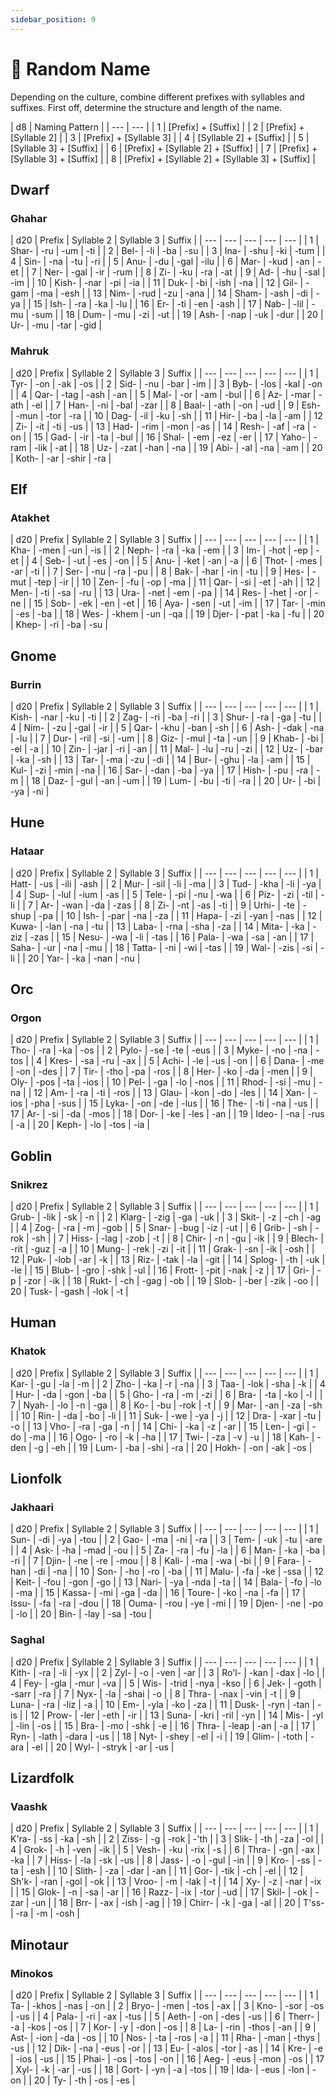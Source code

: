 ```yaml
---
sidebar_position: 9
---
```



# 🎲 Random Name

Depending on the culture, combine different prefixes with syllables and suffixes. First off, determine the structure and length of the name.

<RollableTable>
| d8 | Naming Pattern |
| --- | --- |
| 1 | [Prefix] + [Suffix] |
| 2 | [Prefix] + [Syllable 2] |
| 3 | [Prefix] + [Syllable 3] |
| 4 | [Syllable 2] + [Suffix] |
| 5 | [Syllable 3] + [Suffix] |
| 6 | [Prefix] + [Syllable 2] + [Suffix] |
| 7 | [Prefix] + [Syllable 3] + [Suffix] |
| 8 | [Prefix] + [Syllable 2] + [Syllable 3] + [Suffix] |
</RollableTable>

## Dwarf

### Ghahar

<RollableTable>
| d20 | Prefix | Syllable 2 | Syllable 3 | Suffix |
| --- | --- | --- | --- | --- |
| 1 | Shar- | -ru | -um | -ti |
| 2 | Bel- | -li | -ba | -su |
| 3 | Ina- | -shu | -ki | -tum |
| 4 | Sin- | -na | -tu | -ri |
| 5 | Anu- | -du | -gal | -ilu |
| 6 | Mar- | -kud | -an | -et |
| 7 | Ner- | -gal | -ir | -rum |
| 8 | Zi- | -ku | -ra | -at |
| 9 | Ad- | -hu | -sal | -im |
| 10 | Kish- | -nar | -pi | -ia |
| 11 | Duk- | -bi | -ish | -na |
| 12 | Gil- | -gam | -ma | -esh |
| 13 | Nim- | -rud | -zu | -ana |
| 14 | Sham- | -ash | -di | -ya |
| 15 | Ish- | -ra | -ka | -lu |
| 16 | Er- | -ti | -en | -ash |
| 17 | Nab- | -lil | -mu | -sum |
| 18 | Dum- | -mu | -zi | -ut |
| 19 | Ash- | -nap | -uk | -dur |
| 20 | Ur- | -mu | -tar | -gid |
</RollableTable>

### Mahruk

<RollableTable>
| d20 | Prefix | Syllable 2 | Syllable 3 | Suffix |
| --- | --- | --- | --- | --- |
| 1 | Tyr- | -on | -ak | -os |
| 2 | Sid- | -nu | -bar | -im |
| 3 | Byb- | -los | -kal | -on |
| 4 | Qar- | -tag | -ash | -an |
| 5 | Mal- | -or | -am | -bul |
| 6 | Az- | -mar | -ath | -el |
| 7 | Han- | -ni | -bal | -zar |
| 8 | Baal- | -ath | -on | -ud |
| 9 | Esh- | -mun | -tor | -ra |
| 10 | Dag- | -il | -ku | -sh |
| 11 | Hir- | -ba | -la | -am |
| 12 | Zi- | -it | -ti | -us |
| 13 | Had- | -rim | -mon | -as |
| 14 | Resh- | -af | -ra | -on |
| 15 | Gad- | -ir | -ta | -bul |
| 16 | Shal- | -em | -ez | -er |
| 17 | Yaho- | -ram | -lik | -at |
| 18 | Uz- | -zat | -han | -na |
| 19 | Abi- | -al | -na | -am |
| 20 | Koth- | -ar | -shir | -ra |
</RollableTable>

## Elf

### Atakhet

<RollableTable>
| d20 | Prefix | Syllable 2 | Syllable 3 | Suffix |
| --- | --- | --- | --- | --- |
| 1 | Kha- | -men | -un | -is |
| 2 | Neph- | -ra | -ka | -em |
| 3 | Im- | -hot | -ep | -et |
| 4 | Seb- | -ut | -es | -on |
| 5 | Anu- | -ket | -an | -a |
| 6 | Thot- | -mes | -ar | -ti |
| 7 | Ser- | -nu | -ra | -pu |
| 8 | Bak- | -har | -in | -tu |
| 9 | Hes- | -mut | -tep | -ir |
| 10 | Zen- | -fu | -op | -ma |
| 11 | Qar- | -si | -et | -ah |
| 12 | Men- | -ti | -sa | -ru |
| 13 | Ura- | -net | -em | -pa |
| 14 | Res- | -het | -or | -ne |
| 15 | Sob- | -ek | -en | -et |
| 16 | Aya- | -sen | -ut | -im |
| 17 | Tar- | -min | -es | -ba |
| 18 | Wes- | -khem | -un | -qa |
| 19 | Djer- | -pat | -ka | -fu |
| 20 | Khep- | -ri | -ba | -su |
</RollableTable>

## Gnome

### Burrin

<RollableTable>
| d20 | Prefix | Syllable 2 | Syllable 3 | Suffix |
| --- | --- | --- | --- | --- |
| 1 | Kish- | -nar | -ku | -ti |
| 2 | Zag- | -ri | -ba | -ri |
| 3 | Shur- | -ra | -ga | -tu |
| 4 | Nim- | -zu | -gal | -ir |
| 5 | Qar- | -khu | -ban | -sh |
| 6 | Ash- | -dak | -na | -lu |
| 7 | Dur- | -ril | -si | -um |
| 8 | Giz- | -mul | -ta | -un |
| 9 | Khab- | -bi | -el | -a |
| 10 | Zin- | -jar | -ri | -an |
| 11 | Mal- | -lu | -ru | -zi |
| 12 | Uz- | -bar | -ka | -sh |
| 13 | Tar- | -ma | -zu | -di |
| 14 | Bur- | -ghu | -la | -am |
| 15 | Kul- | -zi | -min | -na |
| 16 | Sar- | -dan | -ba | -ya |
| 17 | Hish- | -pu | -ra | -m |
| 18 | Daz- | -gul | -an | -um |
| 19 | Lum- | -bu | -ti | -ra |
| 20 | Ur- | -bi | -ya | -ni |
</RollableTable>

## Hune

### Hataar

<RollableTable>
| d20 | Prefix | Syllable 2 | Syllable 3 | Suffix |
| --- | --- | --- | --- | --- |
| 1 | Hatt- | -us | -ili | -ash |
| 2 | Mur- | -sil | -li | -ma |
| 3 | Tud- | -kha | -li | -ya |
| 4 | Sup- | -lul | -ium | -as |
| 5 | Tele- | -pi | -nu | -wa |
| 6 | Piz- | -zi | -til | -li |
| 7 | Ar- | -wan | -da | -zas |
| 8 | Zi- | -nt | -as | -ti |
| 9 | Urhi- | -te | -shup | -pa |
| 10 | Ish- | -par | -na | -za |
| 11 | Hapa- | -zi | -yan | -nas |
| 12 | Kuwa- | -lan | -na | -tu |
| 13 | Laba- | -rna | -sha | -za |
| 14 | Mita- | -ka | -ziz | -zas |
| 15 | Nesu- | -wa | -li | -tas |
| 16 | Pala- | -wa | -sa | -an |
| 17 | Saha- | -ur | -na | -mu |
| 18 | Tatta- | -ni | -wi | -tas |
| 19 | Wal- | -zis | -si | -li |
| 20 | Yar- | -ka | -nan | -nu |
</RollableTable>

## Orc

### Orgon

<RollableTable>
| d20 | Prefix | Syllable 2 | Syllable 3 | Suffix |
| --- | --- | --- | --- | --- |
| 1 | Tho- | -ra | -ka | -os |
| 2 | Pylo- | -se | -te | -eus |
| 3 | Myke- | -no | -na | -tos |
| 4 | Kres- | -sa | -ru | -ax |
| 5 | Achi- | -le | -us | -on |
| 6 | Dana- | -me | -on | -des |
| 7 | Tir- | -tho | -pa | -ros |
| 8 | Her- | -ko | -da | -men |
| 9 | Oly- | -pos | -ta | -ios |
| 10 | Pel- | -ga | -lo | -nos |
| 11 | Rhod- | -si | -mu | -na |
| 12 | Am- | -ra | -ti | -ros |
| 13 | Glau- | -kon | -do | -les |
| 14 | Xan- | -ios | -pha | -sus |
| 15 | Lyka- | -on | -de | -lus |
| 16 | The- | -ti | -na | -us |
| 17 | Ar- | -si | -da | -mos |
| 18 | Dor- | -ke | -les | -an |
| 19 | Ideo- | -na | -rus | -a |
| 20 | Keph- | -lo | -tos | -ia |
</RollableTable>

## Goblin

### Snikrez

<RollableTable>
| d20 | Prefix | Syllable 2 | Syllable 3 | Suffix |
| --- | --- | --- | --- | --- |
| 1 | Grub- | -lik | -sk | -n |
| 2 | Klarg- | -zig | -ga | -uk |
| 3 | Skit- | -z | -ch | -ag |
| 4 | Zog- | -ra | -m | -gob |
| 5 | Snar- | -bug | -iz | -ut |
| 6 | Grib- | -sh | -rok | -sh |
| 7 | Hiss- | -lag | -zob | -t |
| 8 | Chir- | -n | -gu | -ik |
| 9 | Blech- | -rit | -guz | -a |
| 10 | Mung- | -rek | -zi | -it |
| 11 | Grak- | -sn | -ik | -osh |
| 12 | Puk- | -lob | -ar | -k |
| 13 | Riz- | -tak | -la | -git |
| 14 | Splog- | -th | -uk | -le |
| 15 | Blub- | -gro | -shk | -ul |
| 16 | Frott- | -pit | -nak | -z |
| 17 | Gri- | -p | -zor | -ik |
| 18 | Rukt- | -ch | -gag | -ob |
| 19 | Slob- | -ber | -zik | -oo |
| 20 | Tusk- | -gash | -lok | -t |
</RollableTable>

## Human

### Khatok

<RollableTable>
| d20 | Prefix | Syllable 2 | Syllable 3 | Suffix |
| --- | --- | --- | --- | --- |
| 1 | Kar- | -gu | -la | -m |
| 2 | Zho- | -ka | -r | -na |
| 3 | Taa- | -lok | -sha | -k |
| 4 | Hur- | -da | -gon | -ba |
| 5 | Gho- | -ra | -m | -zi |
| 6 | Bra- | -ta | -ko | -l |
| 7 | Nyah- | -lo | -n | -ga |
| 8 | Ko- | -bu | -rok | -t |
| 9 | Mar- | -an | -za | -sh |
| 10 | Rin- | -da | -bo | -li |
| 11 | Suk- | -we | -ya | -j |
| 12 | Dra- | -xar | -tu | -o |
| 13 | Vho- | -ra | -ga | -n |
| 14 | Chi- | -ka | -z | -ar |
| 15 | Len- | -gi | -do | -ma |
| 16 | Ogo- | -ro | -k | -ha |
| 17 | Twi- | -za | -v | -u |
| 18 | Kah- | -den | -g | -eh |
| 19 | Lum- | -ba | -shi | -ra |
| 20 | Hokh- | -on | -ak | -os |
</RollableTable>

## Lionfolk

### Jakhaari

<RollableTable>
| d20 | Prefix | Syllable 2 | Syllable 3 | Suffix |
| --- | --- | --- | --- | --- |
| 1 | Sun- | -di | -ya | -tou |
| 2 | Gao- | -ma | -ni | -ra |
| 3 | Tem- | -uk | -tu | -are |
| 4 | Ask- | -ha | -mad | -ou |
| 5 | Za- | -ra | -fu | -la |
| 6 | Man- | -ka | -ba | -ri |
| 7 | Djin- | -ne | -re | -mou |
| 8 | Kali- | -ma | -wa | -bi |
| 9 | Fara- | -han | -di | -na |
| 10 | Son- | -ho | -ro | -ba |
| 11 | Malu- | -fa | -ke | -ssa |
| 12 | Keit- | -fou | -gon | -go |
| 13 | Nari- | -ya | -nda | -ta |
| 14 | Bala- | -fo | -lo | -ma |
| 15 | Kassa- | -mi | -ga | -da |
| 16 | Toure- | -ko | -na | -fa |
| 17 | Issu- | -fa | -ra | -dou |
| 18 | Ouma- | -rou | -ye | -mi |
| 19 | Djen- | -ne | -po | -lo |
| 20 | Bin- | -lay | -sa | -tou |
</RollableTable>

### Saghal

<RollableTable>
| d20 | Prefix | Syllable 2 | Syllable 3 | Suffix |
| --- | --- | --- | --- | --- |
| 1 | Kith- | -ra | -li | -yx |
| 2 | Zyl- | -o | -ven | -ar |
| 3 | Ro'l- | -kan | -dax | -lo |
| 4 | Fey- | -gla | -mur | -va |
| 5 | Wis- | -trid | -nya | -kso |
| 6 | Jek- | -goth | -sarr | -ra |
| 7 | Nyx- | -la | -shai | -o |
| 8 | Thra- | -nax | -vin | -t |
| 9 | Luna- | -ra | -liz | -a |
| 10 | Em- | -yla | -ko | -za |
| 11 | Dusk- | -ryn | -tan | -is |
| 12 | Prow- | -ler | -eth | -ir |
| 13 | Suna- | -kri | -ril | -yn |
| 14 | Mis- | -yl | -lin | -os |
| 15 | Bra- | -mo | -shk | -e |
| 16 | Thra- | -leap | -an | -a |
| 17 | Ryn- | -lath | -dara | -us |
| 18 | Nyt- | -shey | -el | -i |
| 19 | Glim- | -toth | -ara | -el |
| 20 | Wyl- | -stryk | -ar | -us |
</RollableTable>

## Lizardfolk

### Vaashk

<RollableTable>
| d20 | Prefix | Syllable 2 | Syllable 3 | Suffix |
| --- | --- | --- | --- | --- |
| 1 | K'ra- | -ss | -ka | -sh |
| 2 | Ziss- | -g | -rok | -'th |
| 3 | Slik- | -th | -za | -ol |
| 4 | Grok- | -h | -ven | -ik |
| 5 | Vesh- | -ku | -rix | -s |
| 6 | Thra- | -gn | -ax | -ka |
| 7 | Hiss- | -la | -sk | -us |
| 8 | Jass- | -o | -gul | -in |
| 9 | Kro- | -ss | -ta | -esh |
| 10 | Slith- | -za | -dar | -an |
| 11 | Gor- | -tik | -ch | -el |
| 12 | Sh'k- | -ran | -gol | -ok |
| 13 | Vroo- | -m | -lak | -t |
| 14 | Xy- | -z | -nar | -ix |
| 15 | Glok- | -n | -sa | -ar |
| 16 | Razz- | -ix | -tor | -ud |
| 17 | Skil- | -ok | -zar | -un |
| 18 | Brr- | -ax | -ish | -ag |
| 19 | Chirr- | -k | -ga | -al |
| 20 | T'ss- | -ra | -m | -osh |
</RollableTable>

## Minotaur

### Minokos

<RollableTable>
| d20 | Prefix | Syllable 2 | Syllable 3 | Suffix |
| --- | --- | --- | --- | --- |
| 1 | Ta- | -khos | -nas | -on |
| 2 | Bryo- | -men | -tos | -ax |
| 3 | Kno- | -sor | -os | -us |
| 4 | Pala- | -ri | -ax | -tus |
| 5 | Aeth- | -on | -des | -us |
| 6 | Therr- | -a | -kos | -os |
| 7 | Kor- | -y | -don | -os |
| 8 | La- | -rin | -thos | -an |
| 9 | Ast- | -ion | -da | -os |
| 10 | Nos- | -ta | -ros | -a |
| 11 | Rha- | -man | -thys | -us |
| 12 | Dik- | -na | -eus | -or |
| 13 | Eu- | -alos | -tor | -as |
| 14 | Kre- | -e | -ios | -us |
| 15 | Phai- | -os | -tos | -on |
| 16 | Aeg- | -eus | -mon | -os |
| 17 | Xyl- | -k | -ar | -us |
| 18 | Gort- | -yn | -a | -tos |
| 19 | Ida- | -eus | -lon | -on |
| 20 | Ty- | -th | -os | -es |
</RollableTable>

